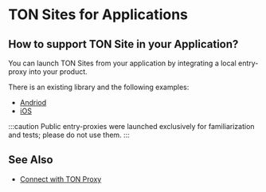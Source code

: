 # TON Sites for Applications

## How to support TON Site in your Application?

You can launch TON Sites from your application by integrating a local entry-proxy into your product.

There is an existing library and the following examples:

- [Andriod](https://github.com/andreypfau/tonutils-proxy-android-example)
- [iOS](https://github.com/ton-blockchain/ton-proxy-swift)

:::caution
Public entry-proxies were launched exclusively for familiarization and tests; please do not use them.
:::

## See Also

- [Connect with TON Proxy](/participate/web3/setting-proxy)
